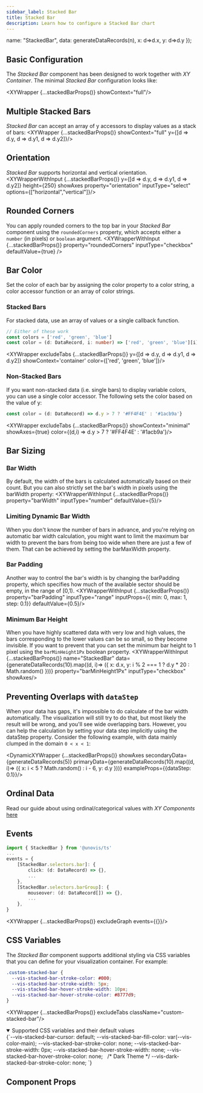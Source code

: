 ```yaml
---
sidebar_label: Stacked Bar
title: Stacked Bar
description: Learn how to configure a Stacked Bar chart
---
```



  name: "StackedBar",
  data: generateDataRecords(n),
  x: d=>d.x,
  y: d=>d.y
});


## Basic Configuration
The _Stacked Bar_ component has been designed to work together with _XY Container_. The minimal _Stacked Bar_ configuration looks like:

<XYWrapper {...stackedBarProps()} showContext="full"/>

## Multiple Stacked Bars
_Stacked Bar_ can accept an array of y accessors to display values as a stack of bars:
<XYWrapper {...stackedBarProps()} showContext="full" y={[d => d.y, d => d.y1, d => d.y2]}/>

## Orientation
_Stacked Bar_ supports horizontal and vertical orientation.
<XYWrapperWithInput {...stackedBarProps()} y={[d => d.y, d => d.y1, d => d.y2]} height={250} showAxes property="orientation" inputType="select" options={["horizontal","vertical"]}/>

## Rounded Corners
You can apply rounded corners to the top bar in your _Stacked Bar_ component using the `roundedCorners` property, which accepts
either a `number` (in pixels) or `boolean` argument.
<XYWrapperWithInput
    {...stackedBarProps()}
    property="roundedCorners"
    inputType="checkbox"
    defaultValue={true}
/>

## Bar Color
Set the color of each bar by assigning the color property to a color string, a color accessor function
or an array of color strings.

### Stacked Bars
For stacked data, use an array of values or a single callback function.

```ts
// Either of these work
const colors = ['red', 'green', 'blue']
const color = (d: DataRecord, i: number) => ['red', 'green', 'blue'][i]
```

<XYWrapper excludeTabs {...stackedBarProps()} y={[d => d.y, d => d.y1, d => d.y2]} showContext='container' color={['red', 'green', 'blue']}/>

### Non-Stacked Bars
If you want non-stacked data (i.e. single bars) to display variable colors, you can use a single
color accessor. The following sets the color based on the value of y:

```ts
const color = (d: DataRecord) => d.y > 7 ? '#FF4F4E' : '#1acb9a'}
```
<XYWrapper excludeTabs {...stackedBarProps()} showContext="minimal" showAxes={true} color={(d,i) => d.y > 7 ? '#FF4F4E' : '#1acb9a'}/>


## Bar Sizing
### Bar Width
By default, the width of the bars is calculated automatically based on their count. But you can also strictly set the bar's width in pixels using the barWidth property:
<XYWrapperWithInput {...stackedBarProps()} property="barWidth" inputType="number" defaultValue={5}/>

### Limiting Dynamic Bar Width
When you don't know the number of bars in advance, and you're relying on automatic bar width calculation, you might want to limit the
maximum bar width to prevent the bars from being too wide when there are just a few of them. That can be achieved by setting the barMaxWidth property.

### Bar Padding
Another way to control the bar's width is by changing the barPadding property, which specifies how much of the available sector should be empty, in the range of [0,1).
<XYWrapperWithInput {...stackedBarProps()} property="barPadding" inputType="range" inputProps={{ min: 0, max: 1, step: 0.1}} defaultValue={0.5}/>

### Minimum Bar Height
When you have highly scattered data with very low and high values, the bars corresponding to the lower values can be so small, so they become invisible.
If you want to prevent that you can set the minimum bar height to 1 pixel using the `barMinHeight1Px` boolean property.
<XYWrapperWithInput {...stackedBarProps()} name="StackedBar"
    data={generateDataRecords(10).map((d, i)=> ({ x: d.x, y: i % 2 === 1 ? d.y * 20 : Math.random() }))}
    property="barMinHeight1Px"  inputType="checkbox" showAxes/>

## Preventing Overlaps with `dataStep`
When your data has gaps, it's impossible to do calculate of the bar width automatically. The visualization will still try to do that, but most likely the result will be wrong,
and you'll see wide overlapping bars. However, you can help the calculation by setting your data step implicitly using the dataStep property.
Consider the following example, with data mainly clumped in the domain `0 < x < 1`:

<DynamicXYWrapper {...stackedBarProps()} showAxes secondaryData={generateDataRecords(5)} primaryData={generateDataRecords(10).map((d, i)=> ({ x: i < 5 ? Math.random() : i - 6, y: d.y }))} exampleProps={{dataStep: 0.1}}/>

## Ordinal Data
Read our guide about using ordinal/categorical values with _XY Components_ [here](/docs/guides/tips-and-tricks/#displaying-ordinal-values)

## Events
```ts
import { StackedBar } from '@unovis/ts'
...
events = {
    [StackedBar.selectors.bar]: {
        click: (d: DataRecord) => {},
        ...
    },
    [StackedBar.selectors.barGroup]: {
        mouseover: (d: DataRecord[]) => {},
        ...
    },
}
```
<XYWrapper {...stackedBarProps()} excludeGraph events={{}}/>

## CSS Variables
The _Stacked Bar_ component supports additional styling via CSS variables that you can define for your visualization container. For example:

```css title="styles.css"
.custom-stacked-bar {
  --vis-stacked-bar-stroke-color: #000;
  --vis-stacked-bar-stroke-width: 5px;
  --vis-stacked-bar-hover-stroke-width: 10px;
  --vis-stacked-bar-hover-stroke-color: #8777d9;
}
```
<XYWrapper {...stackedBarProps()} excludeTabs className="custom-stacked-bar"/>

<details open>
  <summary>Supported CSS variables and their default values</summary>
  <CodeBlock language="css">
{`--vis-stacked-bar-cursor: default;
--vis-stacked-bar-fill-color: var(--vis-color-main);
--vis-stacked-bar-stroke-color: none;
--vis-stacked-bar-stroke-width: 0px;
--vis-stacked-bar-hover-stroke-width: none;
--vis-stacked-bar-hover-stroke-color: none;
 
/* Dark Theme */
--vis-dark-stacked-bar-stroke-color: none;
`}</CodeBlock>
</details>

## Component Props
<PropsTable name="VisStackedBar"></PropsTable>
